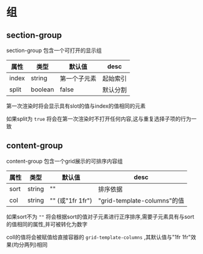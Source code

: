 # 组

## section-group

section-group 包含一个可打开的显示组

|属性|类型|默认值|desc|
|---|---|---|---|
|index|string|第一个子元素|起始索引|
|split|boolean|false|默认分割|

第一次渲染时将会显示具有slot的值与index的值相同的元素

如果split为 `true` 将会在第一次渲染时不打开任何内容,这与重复选择子项的行为一致


## content-group

content-group 包含一个grid展示的可排序内容组

|属性|类型|默认值|desc|
|---|---|---|---|
|sort|string|""|排序依据|
|col|string|"" (或"1fr 1fr")|"grid-template-columns"的值|

如果sort不为 `""` 将会根据sort的值对子元素进行正序排序,需要子元素具有与sort的值相同的属性,并可被转化为数字

coll的值将会被赋值给直接容器的 `grid-template-columns` ,其默认值与"1fr 1fr"效果(均分两列)相同
